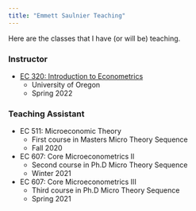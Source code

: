 ```yaml
---
title: "Emmett Saulnier Teaching"
---
```


Here are the classes that I have (or will be) teaching.

### Instructor  

- [EC 320: Introduction to Econometrics](https://github.com/emmettsaulnier/EC320s22)    
  + University of Oregon  
  + Spring 2022

### Teaching Assistant  

- EC 511: Microeconomic Theory 
  + First course in Masters Micro Theory Sequence 
  + Fall 2020  
- EC 607: Core Microeconometrics II  
  + Second course in Ph.D Micro Theory Sequence
  + Winter 2021
- EC 607: Core Microeconometrics III
  + Third course in Ph.D Micro Theory Sequence
  + Spring 2021

